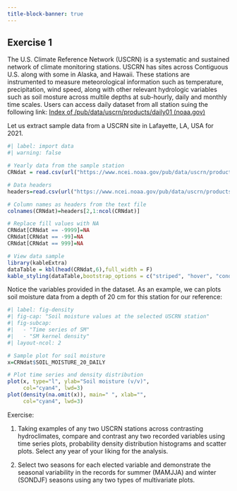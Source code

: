 ```yaml
---
title-block-banner: true
---
```


## Exercise 1

The U.S. Climate Reference Network (USCRN) is a systematic and sustained network of climate monitoring stations. USCRN has sites across Contiguous U.S. along with some in Alaska, and Hawaii. These stations are instrumented to measure meteorological information such as temperature, precipitation, wind speed, along with other relevant hydrologic variables such as soil mosture across multile depths at sub-hourly, daily and monthly time scales. Users can access daily dataset from all station suing the following link: [Index of /pub/data/uscrn/products/daily01 (noaa.gov)](https://www.ncei.noaa.gov/pub/data/uscrn/products/daily01/)

Let us extract sample data from a USCRN site in Lafayette, LA, USA for 2021.

```r
#| label: import data
#| warning: false

# Yearly data from the sample station
CRNdat = read.csv(url("https://www.ncei.noaa.gov/pub/data/uscrn/products/daily01/2021/CRND0103-2021-LA_Lafayette_13_SE.txt"), header=FALSE,sep="")

# Data headers
headers=read.csv(url("https://www.ncei.noaa.gov/pub/data/uscrn/products/daily01/headers.txt"), header=FALSE,sep="")

# Column names as headers from the text file
colnames(CRNdat)=headers[2,1:ncol(CRNdat)]

# Replace fill values with NA
CRNdat[CRNdat == -9999]=NA
CRNdat[CRNdat == -99]=NA
CRNdat[CRNdat == 999]=NA

# View data sample
library(kableExtra)
dataTable = kbl(head(CRNdat,6),full_width = F)
kable_styling(dataTable,bootstrap_options = c("striped", "hover", "condensed", "responsive"))


```

Notice the variables provided in the dataset. As an example, we can plots soil moisture data from a depth of 20 cm for this station for our reference:

```r
#| label: fig-density
#| fig-cap: "Soil moisture values at the selected USCRN station"
#| fig-subcap:
#|   - "Time series of SM"
#|   - "SM kernel density"
#| layout-ncol: 2

# Sample plot for soil moisture
x=CRNdat$SOIL_MOISTURE_20_DAILY

# Plot time series and density distribution 
plot(x, type="l", ylab="Soil moisture (v/v)", 
     col="cyan4", lwd=3)
plot(density(na.omit(x)), main=" ", xlab="", 
     col="cyan4", lwd=3)
```

Exercise:

1.  Taking examples of any two USCRN stations across contrasting hydroclimates, compare and contrast any two recorded variables using time series plots, probability density distribution histograms and scatter plots. Select any year of your liking for the analysis.

2.  Select two seasons for each elected variable and demonstrate the seasonal variability in the records for summer (MAMJJA) and winter (SONDJF) seasons using any two types of multivariate plots.
